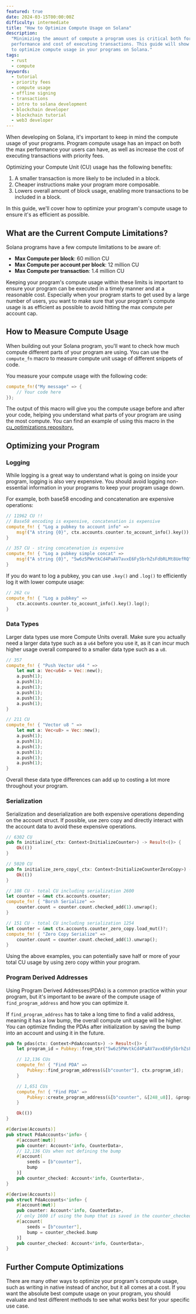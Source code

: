 ```yaml
---
featured: true
date: 2024-03-15T00:00:00Z
difficulty: intermediate
title: "How to Optimize Compute Usage on Solana"
description:
  "Minimizing the amount of compute a program uses is critical both for the
  performance and cost of executing transactions. This guide will show you how
  to optimize compute usage in your programs on Solana."
tags:
  - rust
  - compute
keywords:
  - tutorial
  - priority fees
  - compute usage
  - offline signing
  - transactions
  - intro to solana development
  - blockchain developer
  - blockchain tutorial
  - web3 developer
---
```


When developing on Solana, it's important to keep in mind the compute usage of
your programs. Program compute usage has an impact on both the max performance
your users can have, as well as increase the cost of executing transactions with
priority fees.

Optimizing your Compute Unit (CU) usage has the following benefits:

1. A smaller transaction is more likely to be included in a block.
2. Cheaper instructions make your program more composable.
3. Lowers overall amount of block usage, enabling more transactions to be
   included in a block.

In this guide, we'll cover how to optimize your program's compute usage to
ensure it's as efficient as possible.

## What are the Current Compute Limitations?

Solana programs have a few compute limitations to be aware of:

- **Max Compute per block**: 60 million CU
- **Max Compute per account per block**: 12 million CU
- **Max Compute per transaction**: 1.4 million CU

Keeping your program's compute usage within these limits is important to ensure
your program can be executed in a timely manner and at a reasonable cost.
Especially when your program starts to get used by a large number of users, you
want to make sure that your program's compute usage is as efficient as possible
to avoid hitting the max compute per account cap.

## How to Measure Compute Usage

When building out your Solana program, you'll want to check how much compute
different parts of your program are using. You can use the `compute_fn` macro to
measure compute unit usage of different snippets of code.

You measure your compute usage with the following code:

```rust
compute_fn!("My message" => {
    // Your code here
});
```

The output of this macro will give you the compute usage before and after your
code, helping you understand what parts of your program are using the most
compute. You can find an example of using this macro in the
[cu_optimizations repository.](https://github.com/solana-developers/cu_optimizations/blob/main/counterAnchor/anchor/programs/counter/src/lib.rs#L20)

## Optimizing your Program

### Logging

While logging is a great way to understand what is going on inside your program,
logging is also very expensive. You should avoid logging non-essential
information in your programs to keep your program usage down.

For example, both base58 encoding and concatenation are expensive operations:

```rust
// 11962 CU !!
// Base58 encoding is expensive, concatenation is expensive
compute_fn! { "Log a pubkey to account info" =>
    msg!("A string {0}", ctx.accounts.counter.to_account_info().key());
}

// 357 CU - string concatenation is expensive
compute_fn! { "Log a pubkey simple concat" =>
    msg!("A string {0}", "5w6z5PWvtkCd4PaAV7avxE6Fy5brhZsFdbRLMt8UefRQ");
}
```

If you do want to log a pubkey, you can use `.key()` and `.log()` to efficiently
log it with lower compute usage:

```rust
// 262 cu
compute_fn! { "Log a pubkey" =>
    ctx.accounts.counter.to_account_info().key().log();
}
```

### Data Types

Larger data types use more Compute Units overall. Make sure you actually need a
larger data type such as a `u64` before you use it, as it can incur much higher
usage overall compared to a smaller data type such as a `u8`.

```rust
// 357
compute_fn! { "Push Vector u64 " =>
    let mut a: Vec<u64> = Vec::new();
    a.push(1);
    a.push(1);
    a.push(1);
    a.push(1);
    a.push(1);
    a.push(1);
}

// 211 CU
compute_fn! { "Vector u8 " =>
    let mut a: Vec<u8> = Vec::new();
    a.push(1);
    a.push(1);
    a.push(1);
    a.push(1);
    a.push(1);
    a.push(1);
}
```

Overall these data type differences can add up to costing a lot more throughout
your program.

### Serialization

Serialization and deserialization are both expensive operations depending on the
account struct. If possible, use zero copy and directly interact with the
account data to avoid these expensive operations.

```rust
// 6302 CU
pub fn initialize(_ctx: Context<InitializeCounter>) -> Result<()> {
    Ok(())
}

// 5020 CU
pub fn initialize_zero_copy(_ctx: Context<InitializeCounterZeroCopy>) -> Result<()> {
    Ok(())
}
```

```rust
// 108 CU - total CU including serialization 2600
let counter = &mut ctx.accounts.counter;
compute_fn! { "Borsh Serialize" =>
    counter.count = counter.count.checked_add(1).unwrap();
}

// 151 CU - total CU including serialization 1254
let counter = &mut ctx.accounts.counter_zero_copy.load_mut()?;
compute_fn! { "Zero Copy Serialize" =>
    counter.count = counter.count.checked_add(1).unwrap();
}
```

Using the above examples, you can potentially save half or more of your total CU
usage by using zero copy within your program.

### Program Derived Addresses

Using Program Derived Addresses(PDAs) is a common practice within your program,
but it's important to be aware of the compute usage of `find_program_address`
and how you can optimize it.

If `find_program_address` has to take a long time to find a valid address,
meaning it has a low bump, the overall compute unit usage will be higher. You
can optimize finding the PDAs after initialization by saving the bump into an
account and using it in the future.

```rust
pub fn pdas(ctx: Context<PdaAccounts>) -> Result<()> {
    let program_id = Pubkey::from_str("5w6z5PWvtkCd4PaAV7avxE6Fy5brhZsFdbRLMt8UefRQ").unwrap();

    // 12,136 CUs
    compute_fn! { "Find PDA" =>
        Pubkey::find_program_address(&[b"counter"], ctx.program_id);
    }

    // 1,651 CUs
    compute_fn! { "Find PDA" =>
        Pubkey::create_program_address(&[b"counter", &[248_u8]], &program_id).unwrap();
    }

    Ok(())
}

#[derive(Accounts)]
pub struct PdaAccounts<'info> {
    #[account(mut)]
    pub counter: Account<'info, CounterData>,
    // 12,136 CUs when not defining the bump
    #[account(
        seeds = [b"counter"],
        bump
    )]
    pub counter_checked: Account<'info, CounterData>,
}

#[derive(Accounts)]
pub struct PdaAccounts<'info> {
    #[account(mut)]
    pub counter: Account<'info, CounterData>,
    // only 1600 if using the bump that is saved in the counter_checked account
    #[account(
        seeds = [b"counter"],
        bump = counter_checked.bump
    )]
    pub counter_checked: Account<'info, CounterData>,
}
```

## Further Compute Optimizations

There are many other ways to optimize your program's compute usage, such as
writing in native instead of anchor, but it all comes at a cost. If you want the
absolute best compute usage on your program, you should evaluate and test
different methods to see what works best for your specific use case.
